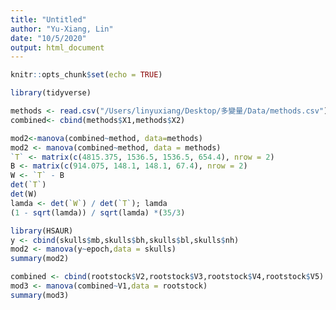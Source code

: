 ```yaml
---
title: "Untitled"
author: "Yu-Xiang, Lin"
date: "10/5/2020"
output: html_document
---
```


```r
knitr::opts_chunk$set(echo = TRUE)
```

```r
library(tidyverse)
```

```r
methods <- read.csv("/Users/linyuxiang/Desktop/多變量/Data/methods.csv")
combined<- cbind(methods$X1,methods$X2)

mod2<-manova(combined~method, data=methods)
mod2 <- manova(combined~method, data = methods)
`T` <- matrix(c(4815.375, 1536.5, 1536.5, 654.4), nrow = 2) 
B <- matrix(c(914.075, 148.1, 148.1, 67.4), nrow = 2)
W <- `T` - B
det(`T`)
det(W)
lamda <- det(`W`) / det(`T`); lamda
(1 - sqrt(lamda)) / sqrt(lamda) *(35/3)
```


```r
library(HSAUR)
y <- cbind(skulls$mb,skulls$bh,skulls$bl,skulls$nh)
mod2 <- manova(y~epoch,data = skulls)
summary(mod2)
```

```r
combined <- cbind(rootstock$V2,rootstock$V3,rootstock$V4,rootstock$V5)
mod3 <- manova(combined~V1,data = rootstock)
summary(mod3)
```

